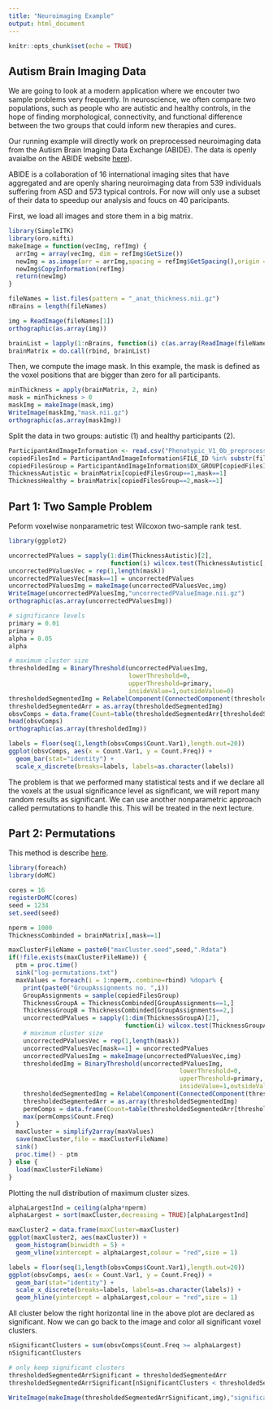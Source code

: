 ```yaml
---
title: "Neuroimaging Example"
output: html_document
---
```


```r
knitr::opts_chunk$set(echo = TRUE)
```

## Autism Brain Imaging Data

We are going to look at a modern application where we encouter two sample problems very frequently. In neuroscience, we often compare two populations, such as people who are autistic and healthy controls, in the hope of finding morphological, connectivity, and functional difference between the two groups that could inform new therapies and cures.

Our running example will directly work on preprocessed neuroimaging data from the Autism Brain Imaging Data Exchange (ABIDE). 
The data is openly avaialbe on the ABIDE website [here](http://preprocessed-connectomes-project.org/abide/)).

ABIDE is a collaboration of 16 international imaging sites that have aggregated and are openly sharing neuroimaging data from 539 individuals suffering from ASD and 573 typical controls. For now will only use a subset of their data to speedup our analysis and foucs on 40 paricipants.

First, we load all images and store them in a big matrix.

```r
library(SimpleITK)
library(oro.nifti)
makeImage = function(vecImg, refImg) {
  arrImg = array(vecImg, dim = refImg$GetSize())
  newImg = as.image(arr = arrImg,spacing = refImg$GetSpacing(),origin = refImg$GetOrigin())
  newImg$CopyInformation(refImg)
  return(newImg)
}

fileNames = list.files(pattern = "_anat_thickness.nii.gz")
nBrains = length(fileNames)

img = ReadImage(fileNames[1])
orthographic(as.array(img))

brainList = lapply(1:nBrains, function(i) c(as.array(ReadImage(fileNames[i]))))
brainMatrix = do.call(rbind, brainList)
```

Then, we compute the image mask. In this example, the mask is defined as the voxel positions that are bigger than zero for all participants.

```r
minThickness = apply(brainMatrix, 2, min)
mask = minThickness > 0
maskImg = makeImage(mask,img)
WriteImage(maskImg,"mask.nii.gz")
orthographic(as.array(maskImg))
```

Split the data in two groups: autistic (1) and healthy participants (2).

```r
ParticipantAndImageInformation <- read.csv("Phenotypic_V1_0b_preprocessed1.csv", header=TRUE)
copiedFilesInd = ParticipantAndImageInformation$FILE_ID %in% substr(fileNames,1,16)
copiedFilesGroup = ParticipantAndImageInformation$DX_GROUP[copiedFilesInd]
ThicknessAutistic = brainMatrix[copiedFilesGroup==1,mask==1]
ThicknessHealthy = brainMatrix[copiedFilesGroup==2,mask==1]
```

## Part 1: Two Sample Problem

Peform voxelwise nonparametric test Wilcoxon two-sample rank test.

```r
library(ggplot2)

uncorrectedPValues = sapply(1:dim(ThicknessAutistic)[2], 
                            function(i) wilcox.test(ThicknessAutistic[,i],ThicknessHealthy[,i],alternative = "two.sided")$p.value)
uncorrectedPValuesVec = rep(1,length(mask))
uncorrectedPValuesVec[mask==1] = uncorrectedPValues
uncorrectedPValuesImg = makeImage(uncorrectedPValuesVec,img)
WriteImage(uncorrectedPValuesImg,"uncorrectedPValueImage.nii.gz")
orthographic(as.array(uncorrectedPValuesImg))

# significance levels
primary = 0.01
primary
alpha = 0.05
alpha

# maximum cluster size
thresholdedImg = BinaryThreshold(uncorrectedPValuesImg,
                                 lowerThreshold=0,
                                 upperThreshold=primary,
                                 insideValue=1,outsideValue=0)
thresholdedSegmentedImg = RelabelComponent(ConnectedComponent(thresholdedImg))
thresholdedSegmentedArr = as.array(thresholdedSegmentedImg)
obsvComps = data.frame(Count=table(thresholdedSegmentedArr[thresholdedSegmentedArr > 0]))
head(obsvComps)
orthographic(as.array(thresholdedImg))

labels = floor(seq(1,length(obsvComps$Count.Var1),length.out=20))
ggplot(obsvComps, aes(x = Count.Var1, y = Count.Freq)) + 
  geom_bar(stat="identity") +
  scale_x_discrete(breaks=labels, labels=as.character(labels))
```

The problem is that we performed many statistical tests and if we declare all the voxels at the usual significance level as significant, we will report many random results as significant. We can use another nonparametric approach called permutations to handle this. This will be treated in the next lecture.

## Part 2: Permutations

This method is describe [here](http://www.fil.ion.ucl.ac.uk/spm/doc/papers/NicholsHolmes.pdf).

```r
library(foreach)
library(doMC)

cores = 16
registerDoMC(cores)
seed = 1234
set.seed(seed)

nperm = 1000
ThicknessCombinded = brainMatrix[,mask==1]

maxClusterFileName = paste0("maxCluster.seed",seed,".Rdata")
if(!file.exists(maxClusterFileName)) {
  ptm = proc.time()
  sink("log-permutations.txt")
  maxValues = foreach(i = 1:nperm,.combine=rbind) %dopar% {
    print(paste0("GroupAssignments no. ",i))
    GroupAssignments = sample(copiedFilesGroup)
    ThicknessGroupA = ThicknessCombinded[GroupAssignments==1,]
    ThicknessGroupB = ThicknessCombinded[GroupAssignments==2,]
    uncorrectedPValues = sapply(1:dim(ThicknessGroupA)[2], 
                                function(i) wilcox.test(ThicknessGroupA[,i],ThicknessGroupB[,i],alternative = "two.sided")$p.value)
    # maximum cluster size
    uncorrectedPValuesVec = rep(1,length(mask))
    uncorrectedPValuesVec[mask==1] = uncorrectedPValues
    uncorrectedPValuesImg = makeImage(uncorrectedPValuesVec,img)
    thresholdedImg = BinaryThreshold(uncorrectedPValuesImg,
                                               lowerThreshold=0,
                                               upperThreshold=primary,
                                               insideValue=1,outsideValue=0)
    thresholdedSegmentedImg = RelabelComponent(ConnectedComponent(thresholdedImg))
    thresholdedSegmentedArr = as.array(thresholdedSegmentedImg)
    permComps = data.frame(Count=table(thresholdedSegmentedArr[thresholdedSegmentedArr > 0]))
    max(permComps$Count.Freq)
  }
  maxCluster = simplify2array(maxValues)
  save(maxCluster,file = maxClusterFileName)
  sink()
  proc.time() - ptm
} else {
  load(maxClusterFileName)
}
```

Plotting the null distribution of maximum cluster sizes.

```r
alphaLargestInd = ceiling(alpha*nperm)
alphaLargest = sort(maxCluster,decreasing = TRUE)[alphaLargestInd]

maxCluster2 = data.frame(maxCluster=maxCluster)
ggplot(maxCluster2, aes(maxCluster)) + 
  geom_histogram(binwidth = 5) +
  geom_vline(xintercept = alphaLargest,colour = "red",size = 1)

labels = floor(seq(1,length(obsvComps$Count.Var1),length.out=20))
ggplot(obsvComps, aes(x = Count.Var1, y = Count.Freq)) + 
  geom_bar(stat="identity") +
  scale_x_discrete(breaks=labels, labels=as.character(labels)) +
  geom_hline(yintercept = alphaLargest,colour = "red",size = 1)
```

All cluster below the right horizontal line in the above plot are declared as significant. Now we can go back to the image and color all significant voxel clusters.

```r
nSignificantClusters = sum(obsvComps$Count.Freq >= alphaLargest)
nSignificantClusters

# only keep significant clusters
thresholdedSegmentedArrSignificant = thresholdedSegmentedArr
thresholdedSegmentedArrSignificant[nSignificantClusters < thresholdedSegmentedArr] = 0

WriteImage(makeImage(thresholdedSegmentedArrSignificant,img),"significant.clusters.nii.gz")
```
